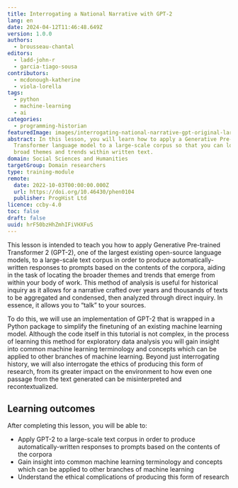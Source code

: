 ```yaml
---
title: Interrogating a National Narrative with GPT-2
lang: en
date: 2024-04-12T11:46:48.649Z
version: 1.0.0
authors:
  - brousseau-chantal
editors:
  - ladd-john-r
  - garcia-tiago-sousa
contributors:
  - mcdonough-katherine
  - viola-lorella
tags:
  - python
  - machine-learning
  - ai
categories:
  - programming-historian
featuredImage: images/interrogating-national-narrative-gpt-original-large-greyscale.png
abstract: In this lesson, you will learn how to apply a Generative Pre-trained
  Transformer language model to a large-scale corpus so that you can locate
  broad themes and trends within written text.
domain: Social Sciences and Humanities
targetGroup: Domain researchers
type: training-module
remote:
  date: 2022-10-03T00:00:00.000Z
  url: https://doi.org/10.46430/phen0104
  publisher: ProgHist Ltd
licence: ccby-4.0
toc: false
draft: false
uuid: hrF50bzHhZmhIFiVHXFuS
---
```

This lesson is intended to teach you how to apply Generative Pre-trained Transformer 2 (GPT-2), one of the largest existing open-source language models, to a large-scale text corpus in order to produce automatically-written responses to prompts based on the contents of the corpora, aiding in the task of locating the broader themes and trends that emerge from within your body of work. This method of analysis is useful for historical inquiry as it allows for a narrative crafted over years and thousands of texts to be aggregated and condensed, then analyzed through direct inquiry. In essence, it allows you to “talk” to your sources.

To do this, we will use an implementation of GPT-2 that is wrapped in a Python package to simplify the finetuning of an existing machine learning model. Although the code itself in this tutorial is not complex, in the process of learning this method for exploratory data analysis you will gain insight into common machine learning terminology and concepts which can be applied to other branches of machine learning. Beyond just interrogating history, we will also interrogate the ethics of producing this form of research, from its greater impact on the environment to how even one passage from the text generated can be misinterpreted and recontextualized.

## Learning outcomes

After completing this lesson, you will be able to:

- Apply GPT-2 to a large-scale text corpus in order to produce automatically-written responses to prompts based on the contents of the corpora
- Gain insight into common machine learning terminology and concepts which can be applied to other branches of machine learning
- Understand the ethical complications of producing this form of research

<ExternalResource title="Interested in learning more?" subtitle="Check out this lesson on Programming Historian's website" url="https://doi.org/10.46430/phen0104" />
